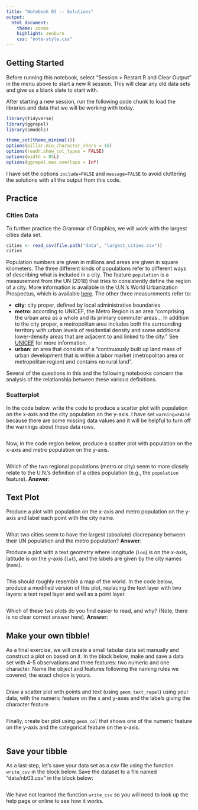 ```yaml
---
title: "Notebook 03 -- Solutions"
output:
  html_document:
    theme: cosmo
    highlight: zenburn
    css: "note-style.css"
---
```


## Getting Started

Before running this notebook, select "Session > Restart R and Clear Output" in
the menu above to start a new R session. This will clear any old data sets and
give us a blank slate to start with.

After starting a new session, run the following code chunk to load the
libraries and data that we will be working with today.

```r
library(tidyverse)
library(ggrepel)
library(smodels)

theme_set(theme_minimal())
options(pillar.min_character_chars = 15)
options(readr.show_col_types = FALSE)
options(width = 85L)
options(ggrepel.max.overlaps = Inf)
```

I have set the options `include=FALSE` and `message=FALSE` to avoid cluttering
the solutions with all the output from this code.

## Practice

### Cities Data

To further practice the Grammar of Graphics, we will work with the largest
cities data set.

```r
cities <- read_csv(file.path("data", "largest_cities.csv"))
cities
```

Population numbers are given in millions and areas are given in square
kilometers. The three different kinds of populations refer to different
ways of describing what is included in a city. The feature `population` is a
measurement from the UN (2018) that tries to consistently define the region of
a city. More information is available in the U.N.'s World Urbanization
Prospectus, which is available
[here](https://population.un.org/wup/Publications/Files/WUP2018-Highlights.pdf).
The other three measurements refer to:

- **city**: city proper, defined by local administrative boundaries
- **metro**: according to UNICEF, the Metro Region is an area "comprising the
urban area as a whole and its primary commuter areas... In addition to the city
proper, a metropolitan area includes both the surrounding territory with urban
levels of residential density and some additional lower-density areas that are
adjacent to and linked to the city." See
[UNICEF](https://www.unicef.org/sowc2012/statistics.php) for more information.
- **urban**: an area that consists of a "continuously built up land mass of
urban development that is within a labor market (metropolitan area or
metropolitan region) and contains no rural land".

Several of the questions in this and the following notebooks concern the
analysis of the relationship between these various definitions.

### Scatterplot

In the code below, write the code to produce a scatter plot with population on
the x-axis and the city population on the y-axis. I have set `warning=FALSE`
because there are some missing data values and it will be helpful to turn off
the warnings about these data rows.

```r

```

Now, in the code region below, produce a scatter plot with population on the
x-axis and metro population on the y-axis.

```r

```

Which of the two regional populations (metro or city) seem to more closely
relate to the U.N.'s definition of a cities population (e.g., the `population`
feature). **Answer**:

## Text Plot

Produce a plot with population on the x-axis and metro population on the y-axis
and label each point with the city name.

```r

```

What two cities seem to have the largest (absolute) discrepancy between their
UN population and the metro population? **Answer**:

Produce a plot with a text geometry where longitude (`lon`) is on the x-axis,
latitude is on the y-axis (`lat`), and the labels are given by the city names
(`name`).

```r

```

This should roughly resemble a map of the world. In the code below, produce
a modified version of this plot, replacing the text layer with two layers:
a text repel layer and well as a point layer.

```r

```

Which of these two plots do you find easier to read, and why? (Note, there is
no clear correct answer here). **Answer**:

## Make your own tibble!

As a final exercise, we will create a small tabular data set manually and
construct a plot on based on it. In the block below, make and save a data set
with 4-5 observations and three features: two numeric and one character. Name
the object and features following the naming rules we covered; the exact
choice is yours.

```r

```

Draw a scatter plot with points and text (using `geom_text_repel`) using your
data, with the numeric feature on the x and y-axes and the labels giving the
character feature

```r

```

Finally, create bar plot using `geom_col` that shows one of the numeric
feature on the y-axis and the categorical feature on the x-axis.

```r

```

## Save your tibble

As a last step, let's save your data set as a csv file using the function
`write_csv` in the block below. Save the dataset to a file named "data/nb03.csv"
in the block below:

```r

```

We have not learned the function `write_csv` so you will need to look up the
help page or online to see how it works.
